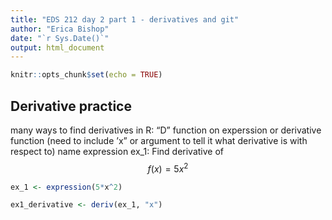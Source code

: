 ```yaml
---
title: "EDS 212 day 2 part 1 - derivatives and git"
author: "Erica Bishop"
date: "`r Sys.Date()`"
output: html_document
---
```


```r
knitr::opts_chunk$set(echo = TRUE)
```

## Derivative practice
many ways to find derivatives in R: "D" function on experssion or derivative function (need to include 'x" or argument to tell it what derivative is with respect to)
name expression
ex_1: Find derivative of $$f(x) = 5x^2$$

```r

ex_1 <- expression(5*x^2)

ex1_derivative <- deriv(ex_1, "x")


```

